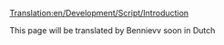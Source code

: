 [[Translation:en/Development/Script/Introduction]]
{{nl/Development/Script/Vertaling|en/Introduction|0}}


This page will be translated by Bennievv soon in Dutch